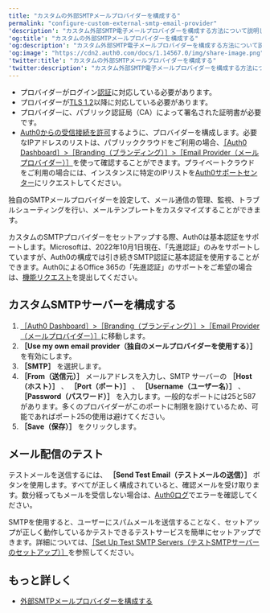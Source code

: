 ```yaml
---
title: "カスタムの外部SMTPメールプロバイダーを構成する"
permalink: "configure-custom-external-smtp-email-provider"
'description': "カスタム外部SMTP電子メールプロバイダーを構成する方法について説明します。"
'og:title': "カスタムの外部SMTPメールプロバイダーを構成する"
'og:description': "カスタム外部SMTP電子メールプロバイダーを構成する方法について説明します。"
'og:image': "https://cdn2.auth0.com/docs/1.14567.0/img/share-image.png"
'twitter:title': "カスタムの外部SMTPメールプロバイダーを構成する"
'twitter:description': "カスタム外部SMTP電子メールプロバイダーを構成する方法について説明します。"
---
```


<Card title="始める前に">

* プロバイダーがログイン[認証](https://en.wikipedia.org/wiki/SMTP_Authentication)に対応している必要があります。
* プロバイダーが[TLS 1.2](https://en.wikipedia.org/wiki/STARTTLS)以降に対応している必要があります。
* プロバイダーに、パブリック認証局（CA）によって署名された証明書が必要です。
* [Auth0からの受信接続を許可](https://auth0.com/docs/secure/security-guidance/data-security/allowlist)するように、プロバイダーを構成します。必要なIPアドレスのリストは、パブリッククラウドをご利用の場合、[［Auth0 Dashboard］>［Branding（ブランディング）］>［Email Provider（メールプロバイダー）］](https://manage.auth0.com/#/templates/provider)を使って確認することができます。プライベートクラウドをご利用の場合には、インスタンスに特定のIPリストを[Auth0サポートセンター](https://support.auth0.com)にリクエストしてください。

</Card>

独自のSMTPメールプロバイダーを設定して、メール通信の管理、監視、トラブルシューティングを行い、メールテンプレートをカスタマイズすることができます。

<Callout icon="file-lines" color="#0EA5E9" iconType="regular">

カスタムのSMTPプロバイダーをセットアップする際、Auth0は基本認証をサポートします。Microsoftは、2022年10月1日現在、「先進認証」のみをサポートしていますが、Auth0の構成では引き続きSMTP認証に基本認証を使用することができます。Auth0によるOffice 365の「先進認証」のサポートをご希望の場合は、[機能リクエスト](https://auth0.com/feedback)を提出してください。

</Callout>

## カスタムSMTPサーバーを構成する

1. [［Auth0 Dashboard］>［Branding（ブランディング）］>［Email Provider（メールプロバイダー）］](https://manage.auth0.com/#/templates/provider)に移動します。
2. **［Use my own email provider（独自のメールプロバイダーを使用する）］** を有効にします。
3. **［SMTP］** を選択します。
4. **［From（送信元）］** メールアドレスを入力し、SMTP サーバーの **［Host（ホスト）］** 、 **［Port（ポート）］** 、 **［Username（ユーザー名）］** 、 **［Password（パスワード）］** を入力します。一般的なポートには25と587があります。多くのプロバイダーがこのポートに制限を設けているため、可能であればポート25の使用は避けてください。
5. **［Save（保存）］** をクリックします。

## メール配信のテスト

テストメールを送信するには、 **［Send Test Email（テストメールの送信）］** ボタンを使用します。すべてが正しく構成されていると、確認メールを受け取ります。数分経ってもメールを受信しない場合は、[Auth0ログ](https://manage.auth0.com/#/logs)でエラーを確認してください。

SMTPを使用すると、ユーザーにスパムメールを送信することなく、セットアップが正しく動作しているかテストできるテストサービスを簡単にセットアップできます。詳細については、[［Set Up Test SMTP Servers（テストSMTPサーバーのセットアップ）］](/ja-jp/email/testing)を参照してください。

## もっと詳しく

* [外部SMTPメールプロバイダーを構成する](/ja-jp/customize/email/smtp-email-providers)